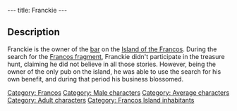 ---
title: Franckie
---

{{Character|
Name=Franckie|
Image=DIVERS.gif|
Race=[[Franco]]|
Gender=Male|
Size=Medium|
Age=Adult}}
{{image}}
{{Quote|
Quote=You have to be crazy to believe all these stories of fragment hunting. Me, I think Roger lost it at home before getting eaten by a monster. What are you gonna do?, at least its good for business.|
Character=Franckie}}

== Description ==
Franckie is the owner of the [[Franckie's|bar]] on the [[Island of the Francos]]. During the search for the [[Francos fragment]], Franckie didn't participate in the treasure hunt, claiming he did not believe in all those stories. However, being the owner of the only pub on the island, he was able to use the search for his own benefit, and during that period his business blossomed.

{{Stub}}

[[Category: Francos]]
[[Category: Male characters]]
[[Category: Average characters]]
[[Category: Adult characters]]
[[Category: Francos Island inhabitants]]